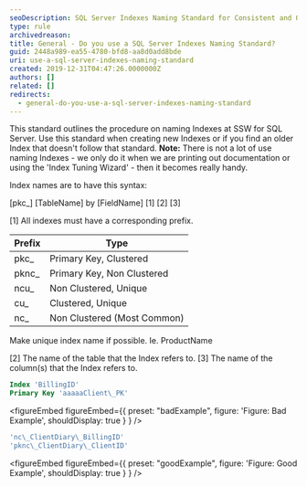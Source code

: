 ```yaml
---
seoDescription: SQL Server Indexes Naming Standard for Consistent and Organized Indexing Primary keywords - SQL Server, Indexes, Naming Standard
type: rule
archivedreason:
title: General - Do you use a SQL Server Indexes Naming Standard?
guid: 2448a989-ea55-4780-bfd8-aa8d0add8bde
uri: use-a-sql-server-indexes-naming-standard
created: 2019-12-31T04:47:26.0000000Z
authors: []
related: []
redirects:
  - general-do-you-use-a-sql-server-indexes-naming-standard
---
```


This standard outlines the procedure on naming Indexes at SSW for SQL Server. Use this standard when creating new Indexes or if you find an older Index that doesn't follow that standard.
**Note:** There is not a lot of use naming Indexes - we only do it when we are printing out documentation or using the 'Index Tuning Wizard' - then it becomes really handy.

Index names are to have this syntax:

[pkc\_] [TableName] by [FieldName]
[1] [2] [3]

[1] All indexes must have a corresponding prefix.

| **Prefix** | **Type**                    |
| ---------- | --------------------------- |
| pkc\_      | Primary Key, Clustered      |
| pknc\_     | Primary Key, Non Clustered  |
| ncu\_      | Non Clustered, Unique       |
| cu\_       | Clustered, Unique           |
| nc\_       | Non Clustered (Most Common) |

Make unique index name if possible. Ie. ProductName

[2] The name of the table that the Index refers to.
[3] The name of the column(s) that the Index refers to.

```sql
Index 'BillingID'
Primary Key 'aaaaaClient\_PK'
```

<figureEmbed figureEmbed={{
  preset: "badExample",
  figure: 'Figure: Bad Example',
  shouldDisplay: true
} } />


```sql
'nc\_ClientDiary\_BillingID'
'pknc\_ClientDiary\_ClientID'
```

<figureEmbed figureEmbed={{
  preset: "goodExample",
  figure: 'Figure: Good Example',
  shouldDisplay: true
} } />
